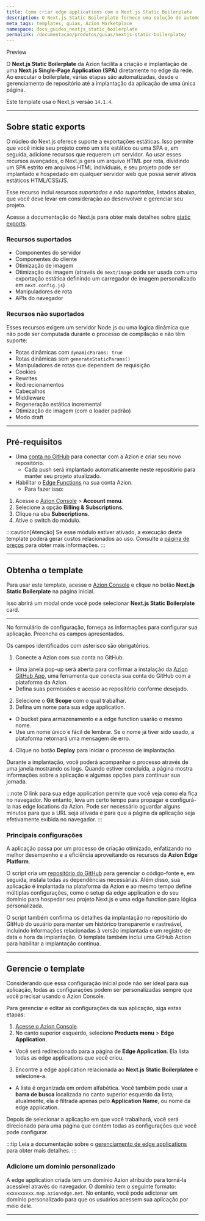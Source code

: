 ```yaml
---
title: Como criar edge applications com o Next.js Static Boilerplate
description: O Next.js Static Boilerplate fornece uma solução de automação para criar uma edge application Next.js estática na Azion.
meta_tags: templates, guias, Azion Marketplace
namespace: docs_guides_nextjs_static_boilerplate
permalink: /documentacao/produtos/guias/nextjs-static-boilerplate/
---
```



<Tag severity="info" client:only="vue">
Preview
</Tag>

O **Next.js Static Boilerplate** da Azion facilita a criação e implantação de uma **Next.js Single-Page Application (SPA)** diretamente no edge da rede. Ao executar o boilerplate, várias etapas são automatizadas, desde o gerenciamento de repositório até a implantação da aplicação de uma única página.

Este template usa o Next.js versão `14.1.4`.

---

## Sobre static exports

O núcleo do Next.js oferece suporte a exportações estáticas. Isso permite que você inicie seu projeto como um site estático ou uma SPA e, em seguida, adicione recursos que requerem um servidor. Ao usar esses recursos avançados, o Next.js gera um arquivo HTML por rota, dividindo um SPA estrito em arquivos HTML individuais, e seu projeto pode ser implantado e hospedado em qualquer servidor web que possa servir ativos estáticos HTML/CSS/JS.

Esse recurso inclui *recursos suportados e não suportados*, listados abaixo, que você deve levar em consideração ao desenvolver e gerenciar seu projeto.

Acesse a documentação do Next.js para obter mais detalhes sobre [static exports](https://nextjs.org/docs/app/building-your-application/deploying/static-exports).

### Recursos suportados

- Componentes do servidor
- Componentes do cliente
- Otimização de imagem
- Otimização de imagem (através de `next/image` pode ser usada com uma exportação estática definindo um carregador de imagem personalizado em `next.config.js`)
- Manipuladores de rota
- APIs do navegador

### Recursos não suportados

Esses recursos exigem um servidor Node.js ou uma lógica dinâmica que não pode ser computada durante o processo de compilação e não têm suporte:

- Rotas dinâmicas com `dynamicParams: true`
- Rotas dinâmicas sem `generateStaticParams()`
- Manipuladores de rotas que dependem de requisição
- Cookies
- Rewrites
- Redirecionamentos
- Cabeçalhos
- Middleware
- Regeneração estática incremental
- Otimização de imagem (com o loader padrão)
- Modo draft

---

## Pré-requisitos

- Uma [conta no GitHub](https://github.com/signup) para conectar com a Azion e criar seu novo repositório.
  - Cada push será implantado automaticamente neste repositório para manter seu projeto atualizado.
- Habilitar o [Edge Functions](/pt-br/documentacao/produtos/build/edge-application/edge-functions/) na sua conta Azion.
  - Para fazer isso:

1. Acesse o [Azion Console](https://console.azion.com) > **Account menu**.
2. Selecione a opção **Billing & Subscriptions**.
3. Clique na aba **Subscriptions**.
4. Ative o switch do módulo.

:::caution[Atenção]
Se esse módulo estiver ativado, a execução deste template poderá gerar custos relacionados ao uso. Consulte a [página de preços](/pt-br/documentacao/produtos/precos/) para obter mais informações.
:::

---

## Obtenha o template

Para usar este template, acesse o [Azion Console](https://console.azion.com) e clique no botão **Next.js Static Boilerplate** na página inicial.

Isso abrirá um modal onde você pode selecionar **Next.js Static Boilerplate** card.

---

No formulário de configuração, forneça as informações para configurar sua aplicação. Preencha os campos apresentados.

Os campos identificados com asterisco são obrigatórios.

1. Conecte a Azion com sua conta no GitHub.
- Uma janela pop-up será aberta para confirmar a instalação da [Azion GitHub App](/pt-br/documentacao/produtos/guias/azion-github-app/), uma ferramenta que conecta sua conta do GitHub com a plataforma da Azion.
- Defina suas permissões e acesso ao repositório conforme desejado.
2. Selecione o **Git Scope** com o qual trabalhar.
3. Defina um nome para sua edge application.
- O bucket para armazenamento e a edge function usarão o mesmo nome.
- Use um nome único e fácil de lembrar. Se o nome já tiver sido usado, a plataforma retornará uma mensagem de erro.
4. Clique no botão **Deploy** para iniciar o processo de implantação.

Durante a implantação, você poderá acompanhar o processo através de uma janela mostrando os logs. Quando estiver concluída, a página mostra informações sobre a aplicação e algumas opções para continuar sua jornada.

:::note
O link para sua edge application permite que você veja como ela fica no navegador. No entanto, leva um certo tempo para propagar e configurá-la nas edge locations da Azion. Pode ser necessário aguardar alguns minutos para que a URL seja ativada e para que a página da aplicação seja efetivamente exibida no navegador.
:::

### Principais configurações

A aplicação passa por um processo de criação otimizado, enfatizando no melhor desempenho e a eficiência aproveitando os recursos da **Azion Edge Platform**.

O script cria um [repositório do GitHub](https://github.com/aziontech/azion-samples/tree/dev/templates/nextjs-boilerplate) para gerenciar o código-fonte e, em seguida, instala todas as dependências necessárias. Além disso, sua aplicação é implantada na plataforma da Azion e ao mesmo tempo define múltiplas configurações, como o setup da edge application e do seu domínio para hospedar seu projeto Next.js e uma edge function para lógica personalizada.

O script também confirma os detalhes da implantação no repositório do GitHub do usuário para manter um histórico transparente e rastreável, incluindo informações relacionadas à versão implantada e um registro de data e hora da implantação. O template também inclui uma GitHub Action para habilitar a implantação contínua.

---

## Gerencie o template

Considerando que essa configuração inicial pode não ser ideal para sua aplicação, todas as configurações podem ser personalizadas sempre que você precisar usando o Azion Console.

Para gerenciar e editar as configurações da sua aplicação, siga estas etapas:

1. [Acesse o Azion Console](https://console.azion.com).
2. No canto superior esquerdo, selecione **Products menu** > **Edge Application**.
- Você será redirecionado para a página de **Edge Application**. Ela lista todas as edge applications que você criou.
3. Encontre a edge application relacionada ao **Next.js Static Boilerplatee** e selecione-a.
- A lista é organizada em ordem alfabética. Você também pode usar a **barra de busca** localizada no canto superior esquerdo da lista; atualmente, ela é filtrada apenas pelo **Application Name**, ou nome da edge application.

Depois de selecionar a aplicação em que você trabalhará, você será direcionado para uma página que contém todas as configurações que você pode configurar.

:::tip
Leia a documentação sobre o [gerenciamento de edge applications](/pt-br/documentacao/produtos/build/edge-application/primeiros-passos/) para obter mais detalhes.
:::

### Adicione um domínio personalizado

A edge application criada tem um domínio Azion atribuído para torná-la acessível através do navegador. O domínio tem o seguinte formato: `xxxxxxxxxx.map.azionedge.net`. No entanto, você pode adicionar um domínio personalizado para que os usuários acessem sua aplicação por meio dele.


<LinkButton link="/pt-br/documentacao/produtos/guias/configurar-dominio/" label="consulte o guia para configurar domínios" severity="secondary" /> 

---

